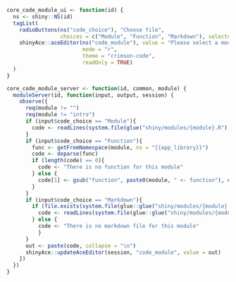 ```r
core_code_module_ui <- function(id) {
  ns <- shiny::NS(id)
  tagList(
    radioButtons(ns("code_choice"), "Choose file", 
                 choices = c("Module", "Function", "Markdown"), selected = "Module"),
    shinyAce::aceEditor(ns("code_module"), value = "Please select a module",
                        mode = "r",
                        theme = "crimson-code",
                        readOnly = TRUE)
  )
}

core_code_module_server <- function(id, common, module) {
  moduleServer(id, function(input, output, session) {
    observe({
      req(module != "")
      req(module != "intro")
      if (input$code_choice == "Module"){
        code <- readLines(system.file(glue("shiny/modules/{module}.R"),package = "{{app_library}}"))
      }
      if (input$code_choice == "Function"){
        func <- getFromNamespace(module, ns = "{{app_library}}")
        code <- deparse(func)
        if (length(code) == 0){
          code <- "There is no function for this module"
        } else {
          code[1] <- gsub("function", paste0(module, " <- function"), code[1])
        }
      }
      if (input$code_choice == "Markdown"){
        if (file.exists(system.file(glue::glue("shiny/modules/{module}.Rmd"), package = "{{app_library}}"))){
          code <- readLines(system.file(glue::glue("shiny/modules/{module}.Rmd"), package = "{{app_library}}"))
        } else {
          code <- "There is no markdown file for this module"
          }
      }
      out <- paste(code, collapse = "\n")
      shinyAce::updateAceEditor(session, "code_module", value = out)
    })
  })
}
```



